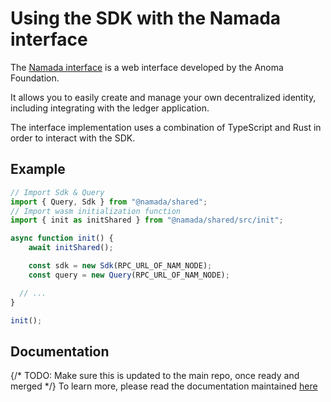# Using the SDK with the Namada interface

The [Namada interface](https://github.com/anoma/namada-interface) is a web interface developed by the Anoma Foundation.

It allows you to easily create and manage your own decentralized identity, including integrating with the ledger application.

The interface implementation uses a combination of TypeScript and Rust in order to interact with the SDK.

## Example

```typescript
// Import Sdk & Query
import { Query, Sdk } from "@namada/shared";
// Import wasm initialization function
import { init as initShared } from "@namada/shared/src/init";

async function init() {
    await initShared();

    const sdk = new Sdk(RPC_URL_OF_NAM_NODE);
    const query = new Query(RPC_URL_OF_NAM_NODE);

  // ...
}

init();
```

## Documentation

{/* TODO: Make sure this is updated to the main repo, once ready and merged */}
To learn more, please read the documentation maintained [here](https://github.com/anoma/namada-interface/blob/e9b76f54966ec48befe4a12a47808684e0d40eaf/specs/packages/sdk.md#how-can-you-import-and-use-the-sdk)